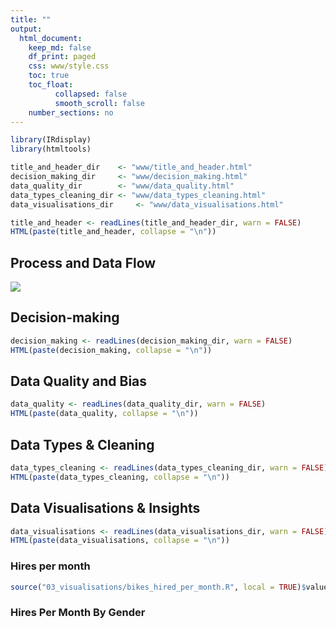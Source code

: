```yaml
---
title: ""
output:
  html_document:
    keep_md: false
    df_print: paged
    css: www/style.css
    toc: true
    toc_float: 
          collapsed: false
          smooth_scroll: false
    number_sections: no
---
```


```r
library(IRdisplay)
library(htmltools)
```

```r
title_and_header_dir    <- "www/title_and_header.html"
decision_making_dir     <- "www/decision_making.html"
data_quality_dir        <- "www/data_quality.html"
data_types_cleaning_dir <- "www/data_types_cleaning.html"
data_visualisations_dir     <- "www/data_visualisations.html"
```

```r

title_and_header <- readLines(title_and_header_dir, warn = FALSE)
HTML(paste(title_and_header, collapse = "\n"))
```

## Process and Data Flow

![](www/images/data_flow.png)

## Decision-making
```r

decision_making <- readLines(decision_making_dir, warn = FALSE)
HTML(paste(decision_making, collapse = "\n"))
```

## Data Quality and Bias
```r

data_quality <- readLines(data_quality_dir, warn = FALSE)
HTML(paste(data_quality, collapse = "\n"))
```

## Data Types & Cleaning 
```r

data_types_cleaning <- readLines(data_types_cleaning_dir, warn = FALSE)
HTML(paste(data_types_cleaning, collapse = "\n"))
```

## Data Visualisations & Insights
```r

data_visualisations <- readLines(data_visualisations_dir, warn = FALSE)
HTML(paste(data_visualisations, collapse = "\n"))
```

### Hires per month
```r
source("03_visualisations/bikes_hired_per_month.R", local = TRUE)$value
```


### Hires Per Month By Gender
